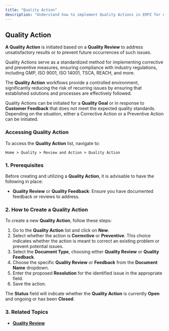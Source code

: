 ```yaml
---
title: "Quality Action"
description: "Understand how to implement Quality Actions in ERPZ for effective quality management."
---
```


## Quality Action

**A Quality Action** is initiated based on a **Quality Review** to address unsatisfactory results or to prevent future occurrences of such issues.

Quality Actions serve as a standardized method for implementing corrective and preventive measures, ensuring compliance with industry regulations, including GMP, ISO 9001, ISO 14001, TSCA, REACH, and more.

The **Quality Action** workflows provide a controlled environment, significantly reducing the risk of recurring issues by ensuring that established solutions and processes are effectively followed.

Quality Actions can be initiated for a **Quality Goal** or in response to **Customer Feedback** that does not meet the expected quality standards. Depending on the situation, either a Corrective Action or a Preventive Action can be initiated.

### Accessing Quality Action

To access the **Quality Action** list, navigate to:

`Home > Quality > Review and Action > Quality Action`


### 1. Prerequisites

Before creating and utilizing a **Quality Action**, it is advisable to have the following in place:

- **Quality Review** or **Quality Feedback**: Ensure you have documented feedback or reviews to address.

### 2. How to Create a Quality Action

To create a new **Quality Action**, follow these steps:

1. Go to the **Quality Action** list and click on **New**.
2. Select whether the action is **Corrective** or **Preventive**. This choice indicates whether the action is meant to correct an existing problem or prevent potential issues.
3. Select the **Document Type**, choosing either **Quality Review** or **Quality Feedback**.
4. Choose the specific **Quality Review** or **Feedback** from the **Document Name** dropdown.
5. Enter the proposed **Resolution** for the identified issue in the appropriate field.
6. Save the action.

The **Status** field will indicate whether the **Quality Action** is currently **Open** and ongoing or has been **Closed**.

### 3. Related Topics

- [**Quality Review**](/quality/review-and-action/quality-review)


